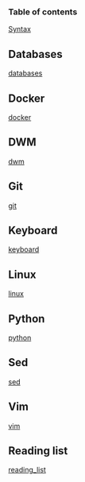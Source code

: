 ===Table of contents===

[[Syntax]]

== Databases ==
[[databases]]
== Docker ==
[[docker]]
== DWM ==
[[dwm]]
== Git ==
[[git]]
== Keyboard ==
[[keyboard]]
== Linux ==
[[linux]]
== Python ==
[[python]]
== Sed ==
[[sed]]
== Vim ==
[[vim]]
== Reading list ==
[[reading_list]]
